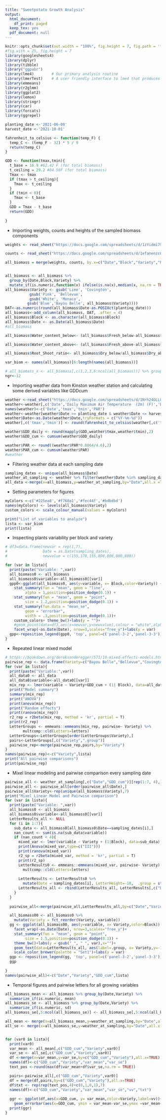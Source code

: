 ```yaml
---
title: "Sweetpotato Growth Analysis"
output:
  html_document:
    df_print: paged
  keep_tex: yes
  pdf_document: null
---
```


```r
knitr::opts_chunk$set(out.width = "100%", fig.height = 7, fig.path = 'figures/', echo = TRUE, warning = FALSE, message = FALSE)
#fig.with = 25, fig.height = 7
library(googlesheets4)
library(dplyr)
library(tibble)
library("ggpubr")
library(lme4)        # Our primary analysis routine
library(lmerTest)    # A user friendly interface to lme4 that produces p-values
library(emmeans)
library(r2glmm)
library(ggplot2)
library(lemon)
library(stringr)
library(car)
library(forcats)
library(ggrepel)

planting_date <-'2021-06-08'
harvest_date <-'2021-10-01'
```

```r
fahrenheit_to_celsius <- function(temp_F) {
  temp_C <- (temp_F - 32) * 5 / 9
  return(temp_C)
}

GDD <- function(tmax,tmin){
  t_base = 16.9 #62.42 F (for total biomass)
  t_ceiling = 29.2 #84.56F (for total biomass)
  Tmax <- tmax
  if (tmax > t_ceiling){
    Tmax <- t_ceiling
  }
  if (tmin < 0){
    Tmax <- t_base
  }
  GDD = Tmax - t_base
  return(GDD)
    
}
```

* Importing weights, counts and heights of the sampled biomass components
```r
weights <- read_sheet("https://docs.google.com/spreadsheets/d/1zYidmi7SMrktiGQ4scQ6V9Ea2xmI3GfMQWD9iOMb_IU/edit?usp=sharing",sheet='biomass_all',na="NaN")

counts <- read_sheet("https://docs.google.com/spreadsheets/d/1efanenzcOrfnaCvHx2MMPASRtx_ZungbIKimgK_-63M/edit?usp=sharing",sheet="Sheet1",na="NaN","Sheet1!A1:H337")

all_biomass = merge(weights, counts, by.x=c("Date","Block","Variety","Plant"), by.y=c("Date","Block","Variety","Plant"))


all_biomass <- all_biomass %>% 
  group_by(Date,Block,Variety) %>% 
  mutate_if(is.numeric,function(x) ifelse(is.na(x),median(x, na.rm = TRUE),x))
all_biomass$Variety <- gsub('Lime', 'Covington',
           gsub('Pink', 'Bellevue',
           gsub('White', 'Monaco', 
          gsub('Blue','Bayou Belle', all_biomass$Variety))))
DAT<-as.numeric(round(all_biomass$Date-as.POSIXct(planting_date)))
all_biomass<-add_column(all_biomass, DAT, .after = 4)
all_biomass$Block <- as.character(all_biomass$Block)
all_biomass$Date <- as.Date(all_biomass$Date)
#all_biomass

```

```r
all_biomass$Water_content_below<- (all_biomass$Fresh_below-all_biomass$Dry_below)/all_biomass$Dry_below

all_biomass$Water_content_above<- (all_biomass$Fresh_above-all_biomass$Dry_above)/all_biomass$Dry_above

all_biomass$Root_Shoot_ratio<- all_biomass$Dry_below/all_biomass$Dry_above

var_biom <- names(all_biomass)[6:length(names(all_biomass))]
```

```r
# all_biomass_x <- all_biomass[,c(1,2,3,6:ncol(all_biomass))] %>% group_by(Date,Variety,Block) %>% summarize_if(is.numeric, sum)
ngr<-12
```

* Importing weather data from Kinston weather station and calculating some derived variables like GDDcum
```r
weather <-read_sheet("https://docs.google.com/spreadsheets/d/1Nrh24GLL0wK2ujy35FxgHxf-AsFk2yAy79U-6qmCvCk/edit?usp=sharing")
weather<-weather[,c('Date','Daily Maximum Air Temperature  (2m) (F)','Daily Minimum Air Temperature (2m) (F)','Average Photosynthetically Active Radiation (2m) (micromol/m2s)')]
names(weather)<-c('Date','tmax','tmin','PAR')
weather<-weather[weather$Date >= planting_date & weather$Date <= harvest_date, ]
weather$Date<-as.Date(weather$Date,tryFormats = c("%Y-%m-%d"))
weather[,c('tmax','tmin')] <- round(fahrenheit_to_celsius(weather[,c('tmax','tmin')]),2)

weather$GDD_daily <- round(mapply(GDD,weather$tmax,weather$tmin),2)
weather$GDD_cum <- cumsum(weather$GDD_daily)

weather$PAR <- round((weather$PAR*0.0864/4.6),2)
weather$PAR_cum <- cumsum(weather$PAR)
#weather
```
* Filtering weather data at each sampling date
```r
sampling_dates <- unique(all_biomass$Date)
weather_at_sampling <- weather %>% filter(weather$Date %in% sampling_dates)
all_data <-merge(x=all_biomass,y=weather_at_sampling,by="Date",all.x =TRUE)
```

* Setting parameters for figures
```r
myColors <-c('#225ea8','#f768a1','#fec44f','#bdbdbd')
names(myColors) <- levels(all_biomass$Variety)
custom_colors <- scale_colour_manual(values = myColors)

print("List of variables to analyze")
lista <- var_biom
print(lista)
```


* Inspecting plants variability per block and variety
```r
# df3=data.frame(newvar = rep(1,7),    
#                Date = as.Date(sampling_dates),
#                newvalue = c(155,178,155,800,800,800,800))

for (var in lista){
  print(paste("Variable: ",var))
  all_biomass0 <- all_biomass
  all_biomass0$variable<-all_biomass0[[var]]
  gpp0<-ggplot(all_biomass0, aes(y=variable, x= Block,color=Variety)) + 
    stat_summary(fun = "mean", geom = "line", 
         alpha = 1,position=position_dodge(0.1)) +
    stat_summary(fun = "mean", geom = "point",
         size = 1.2,position=position_dodge(0.1)) +
    stat_summary(fun.data = "mean_se",
         geom = "errorbar",
         width = .3,position=position_dodge(0.1))+
    custom_colors+ theme_bw()+labs(y = "")+
    #geom_point(data=df3,aes(x=newvar,y=newvalue),colour = "white",alpha=0)+
    facet_wrap(~as.Date(Date), nrow=3,scales="free_y")+labs(y = var)
  gpp<-reposition_legend(gpp0, 'top', panel=c('panel-3-2','panel-3-3'))
}

```

* Repeated linear mixed model
```r
# https://bookdown.org/dereksonderegger/571/10-mixed-effects-models.html
pairwise_rep <- data.frame(Variety=c("Bayou Belle","Bellevue","Covington","Monaco"))
for (var in lista){
  print(paste("Variable:",var))
  all_data0 <- all_data
  all_data0$variable<-all_data0[[var]]
  mix_rep <- lmer(variable ~ Variety+GDD_cum + (1| Block), data=all_data0)
  print("Model summary")  
  summary(mix_rep)
  print("ANOVA")
  print(anova(mix_rep))
  print("Random effects")
  print(ranova(mix_rep))
  r2_rep = r2beta(mix_rep, method = 'kr', partial = T)
  print(r2_rep)
  LetterGroups <- emmeans::emmeans(mix_rep, pairwise~ Variety) %>%
        multcomp::cld(Letters=letters)
  LetterGroups<-LetterGroups[order(LetterGroups$Variety),]
  pairs<-LetterGroups[,c("Variety",".group")]
  pairwise_rep<-merge(pairwise_rep,pairs,by="Variety")
}
names(pairwise_rep)<-c("Variety",lista)
print("All pairwise comparisons")
print(pairwise_rep)

```  

* Mixel linear modeling and pairwise comparison every sampling date
```r
pairwise_all <- weather_at_sampling[,c("Date","GDD_cum")][rep(1:7, 4),]
pairwise_all <- pairwise_all[order(pairwise_all$Date),]
pairwise_all$Variety<-rep(unique(all_biomass$Variety),7)
print("Mixel Linear Model and Pairwise comparison")
for (var in lista){
  print(paste("Variable: ",var))
  all_biomass0 <- all_biomass
  all_biomass0$variable<-all_biomass0[[var]]
  LetterResults_all <- NULL
  for (i in 1:7){
    sub_data <- all_biomass0[all_biomass0$Date==sampling_dates[i],]
    nan_count <- sum(is.na(sub_data$variable))
    if (nan_count < 4){
      mixed_var <- lmer(variable ~ Variety + (1|Block), data=sub_data)
      print(Anova(mixed_var,type=c("III")))
      print(ranova(mixed_var))
      r2_sp = r2beta(mixed_var, method = 'kr', partial = T)
      print(r2_sp)
      LetterResults0 <- emmeans::emmeans(mixed_var, pairwise~ Variety) %>%
        multcomp::cld(Letters=letters)
  
      LetterResults <- LetterResults0 %>% 
        mutate(Date = sampling_dates[i], LetterHeight=-10,  .group = str_trim(.group))
      LetterResults_all <- rbind(LetterResults_all, LetterResults[,c("Date","Variety",".group")])
    }
  }
  
  pairwise_all<-merge(pairwise_all,LetterResults_all,by=c("Date","Variety"),all.x=TRUE)

  all_biomass00 <- all_biomass0 %>%
    mutate(Variety = fct_reorder(Variety, variable))
  gg <- ggplot(all_biomass00, aes(y=variable, x= Variety,color=Block)) + 
    facet_wrap(~as.Date(Date), nrow=3,scales="free_y")+
    stat_summary(fun = "mean", geom = "point",
         size = 1.5,position=position_dodge(0.1)) +
    theme_bw()+labs(y = gsub("_", " ", var),x="")+
    geom_text(data=LetterResults_all, aes(label=.group, x= Variety,y=-10),inherit.aes = FALSE)+
    scale_color_brewer(palette = "Set1")+labs(y = var)
  ggp <- reposition_legend(gg, 'top', panel=c('panel-3-2','panel-3-3'))
  ggp
  
}
names(pairwise_all)<-c("Date","Variety","GDD_cum",lista)

```
* Temporal figures and pairwise letters for all growing variables
```r
all_biomass_mean <- all_biomass %>% group_by(Date,Variety) %>% 
  summarize_if(is.numeric, mean)
all_biomass_se <- all_biomass %>% group_by(Date,Variety) %>% 
  summarize_if(is.numeric, sd)
all_biomass_se[,5:ncol(all_biomass_se)] <- all_biomass_se[,5:ncol(all_biomass_se)]/sqrt(ngr)

all_mean <- merge(x=all_biomass_mean,y=weather_at_sampling,by="Date",all.x =TRUE)
all_se <- merge(x=all_biomass_se,y=weather_at_sampling,by="Date",all.x =TRUE)


for (var0 in lista){
  print(var0)
  var_mean <- all_mean[,c("GDD_cum","Variety",var0)]
  var_se <- all_se[,c("GDD_cum","Variety",var0)]
  df <-merge(x=var_mean,y=var_se,by=c("GDD_cum","Variety"),all.x=TRUE)
  names(df)<-c("GDD_cum","Variety","var_mean","var_se")
  text_pos <-round(max(df$var_mean+df$var_se,na.rm = TRUE))

  pairs<-pairwise_all[,c("GDD_cum","Variety",var0)]
  df = merge(df,pairs,by=c("GDD_cum","Variety"),all.x=TRUE)
  df$txt <- rep(rep(text_pos,4)+c(0,1,0,1),7)
  names(df)<-c("GDD_cum","Variety","var_mean","var_se","vv","txt")
    
  ggr <- ggplot(df,aes(x=GDD_cum, y= var_mean,color=Variety,label=vv))+geom_line(size = 0.8)+geom_point(size = 2)+
    geom_errorbar(aes(x=GDD_cum, ymin = var_mean-var_se,ymax =var_mean+var_se),size = .4,width=7)+custom_colors+theme_bw()+theme(legend.text=element_text(size=12),legend.position="bottom")+xlab('Accumulated Growing Degree Days (Celsius-based)')+ylab(gsub("_", " ", var0))+scale_x_continuous(breaks = round(unique(df$GDD_cum)))+ geom_text_repel(aes(y=txt),segment.color = NA,size = 4,box.padding=0.05,show.legend = FALSE)
  print(ggr)
}

```

```r



```

```r


```